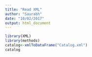 ```yaml
---
title: "Read XML"
author: "Saurabh"
date: "10/02/2017"
output: html_document
---
```

```r
library(XML)
library(methods)
catalog<-xmlToDataFrame("Catalog.xml")
catalog
```

